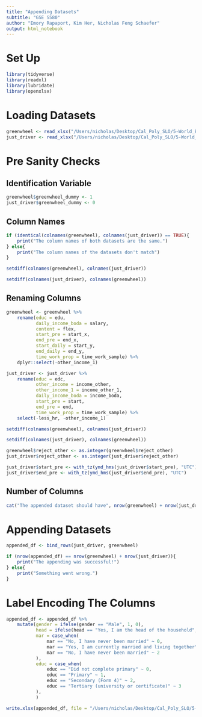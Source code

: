 ```yaml
---
title: "Appending Datasets"
subtitle: "GSE S580"
author: "Emory Rapaport, Kim Her, Nicholas Feng Schaefer"
output: html_notebook
---
```


# Set Up
```r
library(tidyverse)
library(readxl)
library(lubridate)
library(openxlsx)
```

# Loading Datasets
```r
greenwheel <- read_xlsx("/Users/nicholas/Desktop/Cal_Poly_SLO/5-World_Bank/Data/merged_data/gw_filtered.xlsx")
just_driver <- read_xlsx("/Users/nicholas/Desktop/Cal_Poly_SLO/5-World_Bank/Data/merged_data/ice_filtered.xlsx")
```

# Pre Sanity Checks

## Identification Variable
```r
greenwheel$greenwheel_dummy <- 1
just_driver$greenwheel_dummy <- 0
```

## Column Names
```r
if (identical(colnames(greenwheel), colnames(just_driver)) == TRUE){
    print("The column names of both datasets are the same.")
} else{
    print("The column names of the datasets don't match")
}
```

```r
setdiff(colnames(greenwheel), colnames(just_driver))
```

```r
setdiff(colnames(just_driver), colnames(greenwheel))
```

## Renaming Columns
```r
greenwheel <- greenwheel %>% 
    rename(educ = edu,
           daily_income_boda = salary,
           content = flex,
           start_pre = start_x,
           end_pre = end_x,
           start_daily = start_y,
           end_daily = end_y,
           time_work_prop = time_work_sample) %>% 
    dplyr::select(-other_income_1)

just_driver <- just_driver %>% 
    rename(educ = edc,
           other_income = income_other,
           other_income_1 = income_other_1,
           daily_income_boda = income_boda,
           start_pre = start,
           end_pre = end,
           time_work_prop = time_work_sample) %>% 
    select(-less_hr, -other_income_1)
```

```r
setdiff(colnames(greenwheel), colnames(just_driver))
```

```r
setdiff(colnames(just_driver), colnames(greenwheel))
```

```r
greenwheel$reject_other <- as.integer(greenwheel$reject_other)
just_driver$reject_other <- as.integer(just_driver$reject_other)
```

```r
just_driver$start_pre <- with_tz(ymd_hms(just_driver$start_pre), "UTC")
just_driver$end_pre <- with_tz(ymd_hms(just_driver$end_pre), "UTC")
```

## Number of Columns
```r
cat("The appended dataset should have", nrow(greenwheel) + nrow(just_driver), "rows.")
```

# Appending Datasets
```r
appended_df <- bind_rows(just_driver, greenwheel)

if (nrow(appended_df) == nrow(greenwheel) + nrow(just_driver)){
    print("The appending was successful!")
} else{
    print("Something went wrong.")
}
```

# Label Encoding The Columns
```r
appended_df <- appended_df %>% 
    mutate(gender = ifelse(gender == "Male", 1, 0),
           head = ifelse(head == "Yes, I am the head of the household", 1, 0),
           mar = case_when(
               mar == "No, I have never been married" ~ 0,
               mar == "Yes, I am currently married and living together" ~ 1,
               mar == "No, I have never been married" ~ 2
           ),
           educ = case_when(
               educ == "Did not complete primary" ~ 0,
               educ == "Primary" ~ 1,
               educ == "Secondary (Form 4)" ~ 2,
               educ == "Tertiary (university or certificate)" ~ 3
           ),
           )
```

```r
write.xlsx(appended_df, file = "/Users/nicholas/Desktop/Cal_Poly_SLO/5-World_Bank/Data/merged_data/appended_df.xlsx")
```





